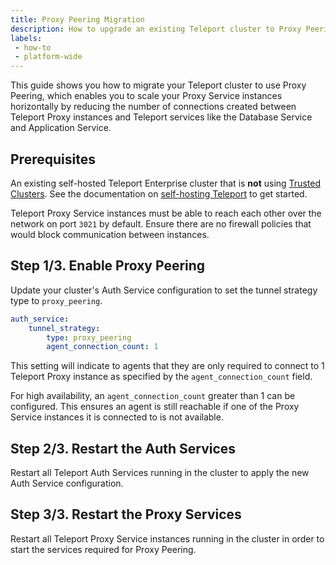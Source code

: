 ```yaml
---
title: Proxy Peering Migration
description: How to upgrade an existing Teleport cluster to Proxy Peering mode.
labels:
 - how-to
 - platform-wide
---
```


This guide shows you how to migrate your Teleport
cluster to use Proxy Peering, which enables you to scale
your Proxy Service instances horizontally by reducing the
number of connections created between Teleport Proxy instances
and Teleport services like the Database Service and Application Service.

## Prerequisites

An existing self-hosted Teleport Enterprise cluster that is **not** using [Trusted Clusters](../../../admin-guides/management/admin/trustedclusters.mdx). See the documentation on [self-hosting Teleport](../../deploy-a-cluster/deploy-a-cluster.mdx) to get started.

Teleport Proxy Service instances must be able to reach each other over the network on port
`3021` by default. Ensure there are no firewall policies that would block communication
between instances.

## Step 1/3. Enable Proxy Peering

Update your cluster's Auth Service configuration to set the tunnel strategy type
to `proxy_peering`.

```yaml
auth_service:
    tunnel_strategy:
        type: proxy_peering
        agent_connection_count: 1
```

This setting will indicate to agents that they are only required to connect to 1
Teleport Proxy instance as specified by the `agent_connection_count` field.

For high availability, an `agent_connection_count` greater than 1 can be configured.
This ensures an agent is still reachable if one of the Proxy Service instances it is connected to is not available.

## Step 2/3. Restart the Auth Services

Restart all Teleport Auth Services running in the cluster to apply the new Auth Service
configuration.

## Step 3/3. Restart the Proxy Services

Restart all Teleport Proxy Service instances running in the cluster in order to
start the services required for Proxy Peering.

